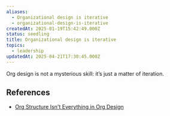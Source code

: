```yaml
---
aliases:
  - Organizational design is iterative
  - organizational-design-is-iterative
createdAt: 2025-01-19T15:42:49.000Z
status: seedling
title: Organizational design is iterative
topics:
  - leadership
updatedAt: 2025-04-21T17:30:45.000Z
---
```

Org design is not a mysterious skill: it’s just a matter of iteration.

## References

- [Org Structure Isn't Everything in Org Design](https://commoncog.com/blog/org-structure-isnt-everything-org-design/)

